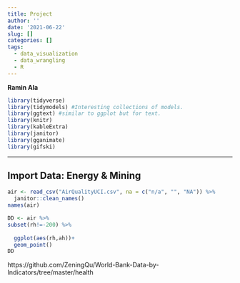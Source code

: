 ```yaml
---
title: Project
author: ''
date: '2021-06-22'
slug: []
categories: []
tags:
  - data_visualization
  - data_wrangling
  - R
---
```


**Ramin Ala**





```r
library(tidyverse)
library(tidymodels) #Interesting collections of models.
library(ggtext) #similar to ggplot but for text.
library(knitr)
library(kableExtra) 
library(janitor)
library(gganimate)
library(gifski)
```



---

## Import Data: Energy & Mining


```r
air <- read_csv("AirQualityUCI.csv", na = c("n/a", "", "NA")) %>%
  janitor::clean_names() 
names(air)
```



```r
DD <- air %>%
subset(rh!=-200) %>%
 
  ggplot(aes(rh,ah))+
  geom_point()
DD
```





https://github.com/ZeningQu/World-Bank-Data-by-Indicators/tree/master/health
